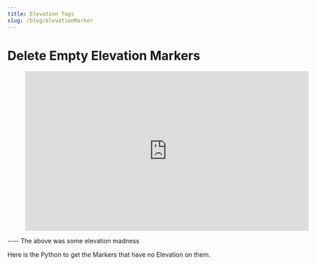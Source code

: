 ```yaml
---
title: Elevation Tags
slug: /blog/elevationMarker
---
```


# Delete Empty Elevation Markers

<figure class="video_container">
  <iframe title="vimeo-player" src="https://player.vimeo.com/video/123620912?h=69a74b37ea" width="640" height="360" frameborder="0" allowfullscreen></iframe>
  <Gist id="289930fd823bde3ac0c3316fa2338631" />
</figure>
----
 The above was some elevation madness

 Here is the Python to get the Markers that have no Elevation on them.